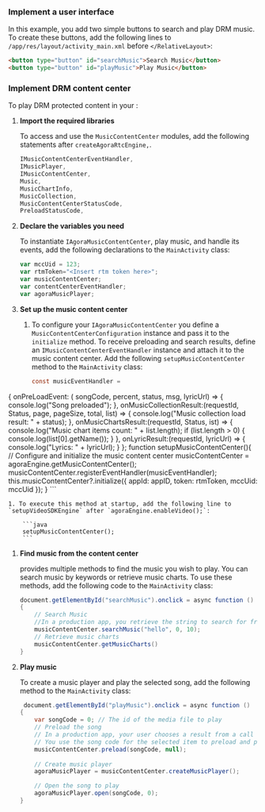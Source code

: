 <PlatformWrapper platform="electron">

### Implement a user interface

In this example, you add two simple buttons to search and play DRM music. To create these buttons, add the following lines to `/app/res/layout/activity_main.xml` before `</RelativeLayout>`:

```html
<button type="button" id="searchMusic">Search Music</button>
<button type="button" id="playMusic">Play Music</button>
```
### Implement DRM content center

To play DRM protected content in your <Vpl k="CLIENT" />:

1. **Import the required libraries**

    To access and use the `MusicContentCenter` modules, add the following statements after `createAgoraRtcEngine,`.

    ```javascript
    IMusicContentCenterEventHandler,
    IMusicPlayer,
    IMusicContentCenter,
    Music,
    MusicChartInfo,
    MusicCollection,
    MusicContentCenterStatusCode,
    PreloadStatusCode,
    ```

1. **Declare the variables you need**

    To instantiate `IAgoraMusicContentCenter`, play music, and handle its events, add the following declarations to the `MainActivity` class:

    ```javascript
    var mccUid = 123;
    var rtmToken="<Insert rtm token here>";
    var musicContentCenter;
    var contentCenterEventHandler;
    var agoraMusicPlayer;
    ```

1. **Set up the music content center**

    1. To configure your `IAgoraMusicContentCenter` you define a `MusicContentCenterConfiguration` instance and pass it to the `initialize` method. To receive preloading and search results, define an `IMusicContentCenterEventHandler` instance and attach it to the music content center. Add the following `setupMusicContentCenter` method to the `MainActivity` class:

        ```java
        const musicEventHandler =
{
    onPreLoadEvent: ( songCode, percent, status,  msg,  lyricUrl) =>
    {
        console.log("Song preloaded");
    },
    onMusicCollectionResult:(requestId, Status, page, pageSize, total, list) =>
    {
        console.log("Music collection load result: " + status);
    },
    onMusicChartsResult:(requestId, Status, ist) =>
    {
        console.log("Music chart items count: " + list.length);
        if (list.length > 0) 
        {
            console.log(list[0].getName());
        }
    },
    onLyricResult:(requestId, lyricUrl) =>
    {
            console.log("Lyrics: " + lyricUrl);
    }
};
function setupMusicContentCenter(){
    // Configure and initialize the music content center
    musicContentCenter = agoraEngine.getMusicContentCenter();
    musicContentCenter.registerEventHandler(musicEventHandler);
    this.musicContentCenter?.initialize({
        appId: appID,
        token: rtmToken,
        mccUid: mccUid
      });
}
        ```

    1. To execute this method at startup, add the following line to `setupVideoSDKEngine` after `agoraEngine.enableVideo();`:

        ```java
        setupMusicContentCenter();
        ```

1. **Find music from the content center**

    <Vg k="RTEE_DRM" /> provides multiple methods to find the music you wish to play. You can search music by keywords or retrieve music charts. To use these methods, add the following code to the `MainActivity` class:

    ```java
    document.getElementById("searchMusic").onclick = async function ()
    {
        // Search Music
        //In a production app, you retrieve the string to search for from your UI.
        musicContentCenter.searchMusic("hello", 0, 10);
        // Retrieve music charts
        musicContentCenter.getMusicCharts()
    }
    ```

1. **Play music**

    To create a music player and play the selected song, add the following method to the `MainActivity` class:

    ```java
     document.getElementById("playMusic").onclick = async function ()
    {
        var songCode = 0; // The id of the media file to play
        // Preload the song
        // In a production app, your user chooses a result from a call to  searchMusic
        // You use the song code for the selected item to preload and play music.
        musicContentCenter.preload(songCode, null);
        
        // Create music player
        agoraMusicPlayer = musicContentCenter.createMusicPlayer();

        // Open the song to play
        agoraMusicPlayer.open(songCode, 0);
    }
    ```

</PlatformWrapper>